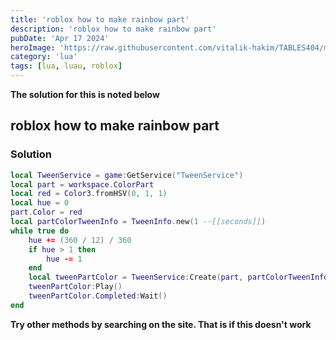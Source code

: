 ---
title: 'roblox how to make rainbow part'
description: 'roblox how to make rainbow part'
pubDate: 'Apr 17 2024'
heroImage: 'https://raw.githubusercontent.com/vitalik-hakim/TABLES404/main/error_b/lua.png'
category: 'lua'
tags: [lua, luau, roblox]
---

**The solution for this is noted below**

## roblox how to make rainbow part

### Solution

```lua
local TweenService = game:GetService("TweenService")
local part = workspace.ColorPart
local red = Color3.fromHSV(0, 1, 1)
local hue = 0
part.Color = red
local partColorTweenInfo = TweenInfo.new(1 --[[seconds]])
while true do
	hue += (360 / 12) / 360
	if hue > 1 then
		hue -= 1
	end
	local tweenPartColor = TweenService:Create(part, partColorTweenInfo, {Color = Color3.fromHSV(hue, 1, 1)})
	tweenPartColor:Play()
	tweenPartColor.Completed:Wait()
end
```
**Try other methods by searching on the site. That is if this doesn't work**
